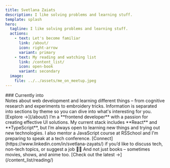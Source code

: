 ```yaml
---
title: Svetlana Zaiats
description: I like solving problems and learning stuff.
template: splash
hero:
  tagline: I like solving problems and learning stuff.
  actions:
    - text: Let's become familiar
      link: /about/
      icon: right-arrow
      variant: primary
    - text: My reading and watching list
      link: /content_list/
      icon: open-book
      variant: secondary
  image:
    file: ../../assets/me_on_meetup.jpeg
---
```



<div className='block'>
### Currently into
<Badge text="Learning Advanced React 🚀" variant="note" />
<Badge text="Reading Aldous Huxley 📚" variant="tip" />
<Badge text="Experimenting with Cursor" variant="success" />
<Badge text="Watching Parks and Recreation" variant="caution" />
<Badge text="Exploring Embroidery 🧵" variant="danger" />
</div>

<CardGrid stagger>
    <Card title="What You'll Find Here" icon="seti:code-search">
        Notes about web development and learning different things – from cognitive research and
        experiments to embroidery tricks. Information is separated into sections by theme so you can
        dive into what's interesting for you. [Explore →](/about/)
    </Card>

<Card title="Let's Get Linked" icon="linkedin">
  I’m a **frontend developer** with a passion for creating effective UI solutions. My current stack includes **React** and 
  **TypeScript**, but I’m always open to learning new things and trying out new technologies. I also mentor a JavaScript 
  course at RSSchool and I'm preparing to speak at a tech conference. 
  [Connect](https://www.linkedin.com/in/svetlana-zayats/) if you’d like to discuss tech, non-tech topics, or suggest a job 👩‍💻
</Card>
    <Card title='Recent posts' icon='pen'>
        <RecentPosts />
    </Card>

  <Card title="Reviews on Books" icon="open-book">
    And not just books – sometimes movies, shows, and anime too. [Check out the latest →](/content_list/reading/)
  </Card>
</CardGrid>
